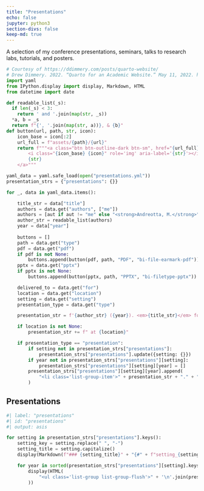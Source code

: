 ```yaml
---
title: "Presentations"
echo: false
jupyter: python3
section-divs: false
keep-md: true
---
```


A selection of my conference presentations, seminars, talks to research labs, tutorials, and posters.


```python
# Courtesy of https://ddimmery.com/posts/quarto-website/
# Drew Dimmery. 2022. “Quarto for an Academic Website.” May 11, 2022. https://ddimmery.com/posts/quarto-website.
import yaml
from IPython.display import display, Markdown, HTML
from datetime import date

def readable_list(_s):
  if len(_s) < 3:
    return ' and '.join(map(str, _s))
  *a, b = _s
  return f"{', '.join(map(str, a))}, & {b}"
def button(url, path, str, icon):
    icon_base = icon[:2]
    url_full = f"assets/{path}/{url}"
    return f"""<a class="btn btn-outline-dark btn-sm", href="{url_full}" target="_blank" rel="noopener noreferrer">
        <i class="{icon_base} {icon}" role='img' aria-label='{str}'></i>
        {str}
    </a>"""

yaml_data = yaml.safe_load(open("presentations.yml"))
presentation_strs = {"presentations": {}}

for _, data in yaml_data.items():

    title_str = data["title"]
    authors = data.get("authors", ["me"])
    authors = [aut if aut != "me" else "<strong>Andreotta, M.</strong>" for aut in authors]
    author_str = readable_list(authors)
    year = data["year"]
    
    buttons = []
    path = data.get("type")
    pdf = data.get("pdf")
    if pdf is not None:
        buttons.append(button(pdf, path, "PDF", "bi-file-earmark-pdf"))
    pptx = data.get("pptx")
    if pptx is not None:
        buttons.append(button(pptx, path, "PPTX", "bi-filetype-pptx"))

    delivered_to = data.get("for")
    location = data.get("location")
    setting = data.get("setting")
    presentation_type = data.get("type")

    presentation_str = f'{author_str} ({year}). <em>{title_str}</em> for {delivered_to}'

    if location is not None:
        presentation_str += f" at {location}"

    if presentation_type == "presentation":
        if setting not in presentation_strs["presentations"]:
            presentation_strs["presentations"].update({setting: {}})
        if year not in presentation_strs["presentations"][setting]:
            presentation_strs["presentations"][setting][year] = []
        presentation_strs["presentations"][setting][year].append(
            "<li class='list-group-item'>" + presentation_str + "." + "<br>" + " ".join(buttons) + "</li>"
        )
```

## Presentations

```python
#| label: "presentations"
#| id: "presentations"
#| output: asis

for setting in presentation_strs["presentations"].keys():
    setting_key = setting.replace(" ", "-")
    setting_title = setting.capitalize()
    display(Markdown(f"### {setting_title}" + "{#" + f"setting_{setting_key}" + "}"))

    for year in sorted(presentation_strs["presentations"][setting].keys(), reverse = True):
        display(HTML(
            "<ul class='list-group list-group-flush'>" + '\n'.join(presentation_strs["presentations"][setting][year]) + "</ul>"
        ))
```